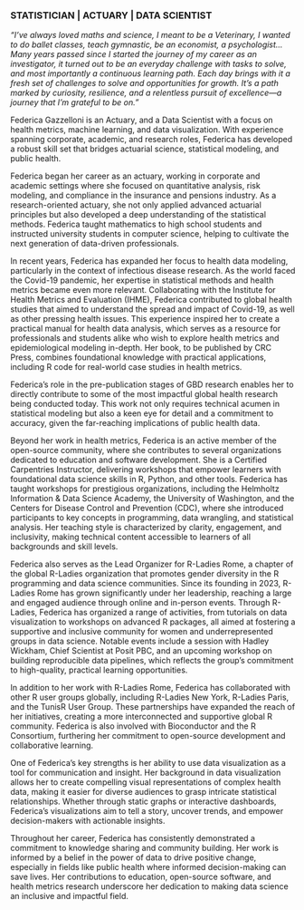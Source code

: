 ### STATISTICIAN | ACTUARY | DATA SCIENTIST


*"I’ve always loved maths and science, I meant to be a Veterinary, I wanted to do ballet classes, teach gymnastic, be an economist, a psychologist… Many years passed since I started the journey of my career as an investigator, it turned out to be an everyday challenge with tasks to solve, and most importantly a continuous learning path. Each day brings with it a fresh set of challenges to solve and opportunities for growth. It's a path marked by curiosity, resilience, and a relentless pursuit of excellence—a journey that I'm grateful to be on."*

Federica Gazzelloni is an Actuary, and a Data Scientist with a focus on health metrics, machine learning, and data visualization. With experience spanning corporate, academic, and research roles, Federica has developed a robust skill set that bridges actuarial science, statistical modeling, and public health. 

Federica began her career as an actuary, working in corporate and academic settings where she focused on quantitative analysis, risk modeling, and compliance in the insurance and pensions industry. As a research-oriented actuary, she not only applied advanced actuarial principles but also developed a deep understanding of the statistical methods. Federica taught mathematics to high school students and instructed university students in computer science, helping to cultivate the next generation of data-driven professionals.

In recent years, Federica has expanded her focus to health data modeling, particularly in the context of infectious disease research. As the world faced the Covid-19 pandemic, her expertise in statistical methods and health metrics became even more relevant. Collaborating with the Institute for Health Metrics and Evaluation (IHME), Federica contributed to global health studies that aimed to understand the spread and impact of Covid-19, as well as other pressing health issues. This experience inspired her to create a practical manual for health data analysis, which serves as a resource for professionals and students alike who wish to explore health metrics and epidemiological modeling in-depth. Her book, to be published by CRC Press, combines foundational knowledge with practical applications, including R code for real-world case studies in health metrics.

Federica’s role in the pre-publication stages of GBD research enables her to directly contribute to some of the most impactful global health research being conducted today. This work not only requires technical acumen in statistical modeling but also a keen eye for detail and a commitment to accuracy, given the far-reaching implications of public health data.

Beyond her work in health metrics, Federica is an active member of the open-source community, where she contributes to several organizations dedicated to education and software development. She is a Certified Carpentries Instructor, delivering workshops that empower learners with foundational data science skills in R, Python, and other tools. Federica has taught workshops for prestigious organizations, including the Helmholtz Information & Data Science Academy, the University of Washington, and the Centers for Disease Control and Prevention (CDC), where she introduced participants to key concepts in programming, data wrangling, and statistical analysis. Her teaching style is characterized by clarity, engagement, and inclusivity, making technical content accessible to learners of all backgrounds and skill levels.

Federica also serves as the Lead Organizer for R-Ladies Rome, a chapter of the global R-Ladies organization that promotes gender diversity in the R programming and data science communities. Since its founding in 2023, R-Ladies Rome has grown significantly under her leadership, reaching a large and engaged audience through online and in-person events. Through R-Ladies, Federica has organized a range of activities, from tutorials on data visualization to workshops on advanced R packages, all aimed at fostering a supportive and inclusive community for women and underrepresented groups in data science. Notable events include a session with Hadley Wickham, Chief Scientist at Posit PBC, and an upcoming workshop on building reproducible data pipelines, which reflects the group’s commitment to high-quality, practical learning opportunities.

In addition to her work with R-Ladies Rome, Federica has collaborated with other R user groups globally, including R-Ladies New York, R-Ladies Paris, and the TunisR User Group. These partnerships have expanded the reach of her initiatives, creating a more interconnected and supportive global R community. Federica is also involved with Bioconductor and the R Consortium, furthering her commitment to open-source development and collaborative learning.

One of Federica’s key strengths is her ability to use data visualization as a tool for communication and insight. Her background in data visualization allows her to create compelling visual representations of complex health data, making it easier for diverse audiences to grasp intricate statistical relationships. Whether through static graphs or interactive dashboards, Federica’s visualizations aim to tell a story, uncover trends, and empower decision-makers with actionable insights.

Throughout her career, Federica has consistently demonstrated a commitment to knowledge sharing and community building. Her work is informed by a belief in the power of data to drive positive change, especially in fields like public health where informed decision-making can save lives. Her contributions to education, open-source software, and health metrics research underscore her dedication to making data science an inclusive and impactful field.


